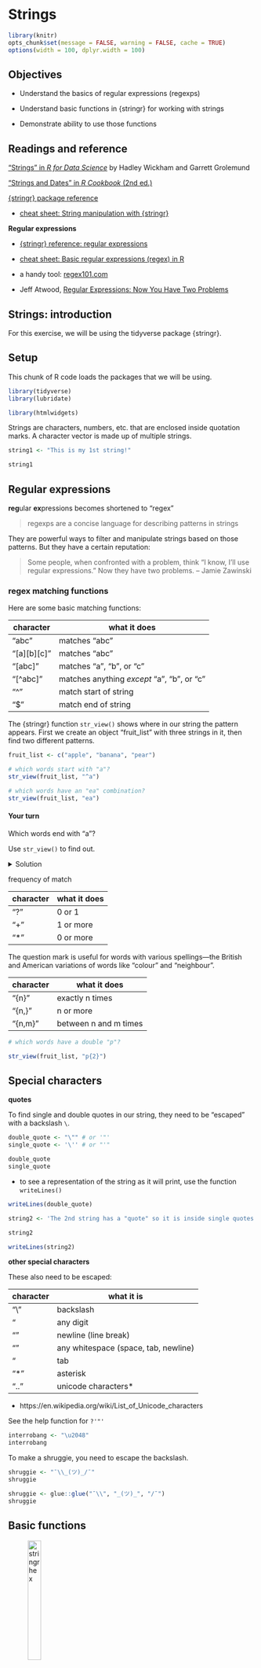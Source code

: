 <!-- 
This file by Martin Monkman 
is licensed under a Creative Commons Attribution 4.0 International License
https://creativecommons.org/licenses/by/4.0/  
-->

# Strings {#strings}

```r
library(knitr)
opts_chunk$set(message = FALSE, warning = FALSE, cache = TRUE)
options(width = 100, dplyr.width = 100)
```



## Objectives {#strings-objectives}

* Understand the basics of regular expressions (regexps)

* Understand basic functions in {stringr} for working with strings

* Demonstrate ability to use those functions


## Readings and reference {#strings-reading}

["Strings" in _R for Data Science_](https://r4ds.had.co.nz/strings.html) by Hadley Wickham and Garrett Grolemund

["Strings and Dates" in _R Cookbook_ (2nd ed.)](https://rc2e.com/stringsanddates)

[{stringr} package reference](https://stringr.tidyverse.org/)

* [cheat sheet: String manipulation with {stringr}](https://raw.githubusercontent.com/rstudio/cheatsheets/main/strings.pdf)



**Regular expressions**

* [{stringr} reference: regular expressions](https://stringr.tidyverse.org/articles/regular-expressions.html)

* [cheat sheet: Basic regular expressions (regex) in R](https://raw.githubusercontent.com/rstudio/cheatsheets/main/regex.pdf)

* a handy tool: [regex101.com](https://regex101.com/)

* Jeff Atwood, [Regular Expressions: Now You Have Two Problems](https://blog.codinghorror.com/regular-expressions-now-you-have-two-problems/)


## Strings: introduction {#strings-intro}

For this exercise, we will be using the tidyverse package {stringr}.

## Setup

This chunk of R code loads the packages that we will be using.


```r

library(tidyverse)
library(lubridate)

library(htmlwidgets)

```


Strings are characters, numbers, etc. that are enclosed inside quotation marks. A character vector is made up of multiple strings.

```r

string1 <- "This is my 1st string!"

string1

```

## Regular expressions {#strings-regex}

**reg**ular **ex**pressions becomes shortened to "regex"

> regexps are a concise language for describing patterns in strings

They are powerful ways to filter and manipulate strings based on those patterns. But they have a certain reputation:

> Some people, when confronted with a problem, think "I know, I'll use regular expressions." Now they have two problems. 
– Jamie Zawinski




### regex matching functions

Here are some basic matching functions:

| character | what it does |
| ---- | ---- |
| "abc" | matches "abc" |
| "[a][b][c]" | matches "abc" |
| "[abc]" | matches "a", "b", or "c" |
| "[^abc]" | matches anything _except_ "a", "b", or "c" |
| "^" | match start of string |
| "$" | match end of string |


The {stringr} function `str_view()` shows where in our string the pattern appears. First we create an object "fruit_list" with three strings in it, then find two different patterns.

```r
fruit_list <- c("apple", "banana", "pear")

# which words start with "a"?
str_view(fruit_list, "^a")

```


```r

# which words have an "ea" combination?
str_view(fruit_list, "ea")

```


::: {.rmdtip}
#### Your turn {#strings-yourturn_1}


Which words end with "a"?

Use `str_view()` to find out.

<details>

<summary>
Solution
</summary>


```r
# solution
str_view(fruit_list, "a$")

```


</details>
:::


frequency of match

| character | what it does |
| ---- | ---- |
| "?" | 0 or 1 |
| "+" | 1 or more |
| "*" | 0 or more |


The question mark is useful for words with various spellings—the British and American variations of words like "colour" and "neighbour".

| character | what it does |
| ---- | ---- |
| "{n}" | exactly n times |
| "{n,}" | n or more |
| "{n,m}" | between n and m times |


```r
# which words have a double "p"?

str_view(fruit_list, "p{2}")

```


## Special characters {#strings-special}

**quotes**

To find single and double quotes in our string, they need to be "escaped" with a backslash `\`.

```r

double_quote <- "\"" # or '"'
single_quote <- '\'' # or "'"

double_quote
single_quote

```


* to see a representation of the string as it will print, use the function `writeLines()`

```r

writeLines(double_quote)

```



```r

string2 <- 'The 2nd string has a "quote" so it is inside single quotes'

string2

writeLines(string2)

```


**other special characters**

These also need to be escaped:

| character | what it is |
| ---- | ---- |
| "\\" | backslash |
| "\d" | any digit |
| "\n" | newline (line break) |
| "\s" | any whitespace (space, tab, newline)
| "\t" | tab |
| "\*" | asterisk |
| "\u..." | unicode characters* |


* https://en.wikipedia.org/wiki/List_of_Unicode_characters

See the help function for `?'"'`

```r
interrobang <- "\u2048"
interrobang

```


To make a shruggie, you need to escape the backslash.

```r

shruggie <- "¯\\_(ツ)_/¯"
shruggie

shruggie <- glue::glue("¯\\", "_(ツ)_", "/¯")
shruggie

```





## Basic functions {#strings-basic}
 

![stringr hex](static/img_tidyverse/stringr_400.png){width=25%}


Some {stringr} functions 

| function | purpose |
| ---- | ---- |
| str_length(x)  | the number of characters in `x` |
| str_c() | concatenates a list of strings |
| str_sub(x, start = , end = ) | returns characters of `x` |
| str_detect(string, pattern) | TRUE/FALSE if there is a pattern match |
| str_replace(string, pattern, newtext) | replace |
| str_remove(string, pattern) | removes the first instance of `pattern` |
| str_remove_all (string, pattern) | removes all instances of `pattern` |
| str_trim (string) | removes whitespace at the beginning and end |

The full list of {stringr} functions can be found at https://stringr.tidyverse.org/reference/index.html


```r

musician_first <- c("Sly", "Billie", "Thelonious", "Maroon", "Willie", "Led")
musician_first
str_length(musician_first) 

```


use `str_c` to collapse list into one string

```r

str_c(musician_first, collapse = ", ")

```


## Combining strings {#strings-combining}

Use `str_c` to join two character vectors, separated by a space.


```r

musician_last <- c("Stone", "Ellish", "Monk", "5", "Nelson", "Zeppelin")

str_c(musician_first, musician_last, sep = " ")

```

::: {.rmdtip}
#### Your turn  {#strings-yourturn2}



Now join `musician_first` to `musician_last` (the other way around!), separated by an apostrophe and a space.


<details>

<summary>
Solution
</summary>



```r

#solution
str_c(musician_last, musician_first, sep = ", ")


```



</details>
:::


## Pattern matching {#strings-pattern}


::: {.rmdtip}
#### Your turn  {#strings-yourturn3}



Are there any vowels in the string `musician_first`? 

Use `str_detect()` to find them, and count them with `str_count()`.


<details>

<summary>
Solution
</summary>


```r
# solution
str_detect(musician_first, "[aeiou]")

str_count(musician_first, "[aeiou]")

```


</details>
:::



::: {.rmdtip}
#### Your turn  {#strings-yourturn4}




Are there any digits in `musician_last`?

<details>

<summary>
Solution
</summary>

Don't forget that you need to escape any backslashes you use!


```r
# solution
str_detect(musician_last, "\\d")

```




</details>
:::


We can extract chunks of text by their location using the following function: `str_sub(musician_first, start, end)`.


```r
# solution
str_sub(musician_first, 1, 2)  


```


`str_locate()` finds the first position of the pattern:

```r

# look for pairs of vowels
str_locate(musician_first, "[aeiou][aeiou]")

# look for a specific match ...
str_locate(musician_first, "oo")

```


Extract the first case of a vowel:

```r

str_extract(musician_first, "[aeiou]")

```


Extract the pairs of vowels:

```r
# solution
str_extract(musician_first, "[aeiou][aeiou]")

# alternate solution
str_extract(musician_first, "[aeiou]{2}")

```


### Filtering on patterns {#strings-filtering}

Filter by country that has "land" in the name

```r

gapminder <- gapminder::gapminder 

gapminder %>% 
  filter(str_detect(country, "land")) %>% 
  distinct(country)

```

What about those countries where "land" is at the end of the name?

```r

gapminder %>% 
  filter(str_detect(country, "land$")) %>% 
  distinct(country)

```

Or those where "land" is at the end and is preceded by only three letters?

```r

pattern_string <- "^\\w{3}land$"

gapminder %>% 
  filter(str_detect(country, pattern_string)) %>% 
  distinct(country)

```



### Selecting on patterns  {#strings-selecting}

Earlier, we covered the {dplyr} function to `select()` variables (columns) in a data frame.

Here's some tools to make that selection process a bit more streamlined:


| function | tool |
| ---      | --- |
| `starts_with()` | Starts with a prefix |
| `ends_with()` | Ends with a suffix |
| `contains()` |  Contains a literal string | 
| `matches()` | Matches a regular expression |



(Note: these functions are some of the "select_helpers" imported into {dplyr} from the [{tidyselect}](https://www.rdocumentation.org/packages/tidyselect/versions/1.0.0/topics/select_helpers) package. )

Examples using the {palmerpenguins} data:

```r
library(palmerpenguins)
head(penguins)

```

Here is a way to select the variables that have the length measurements:

```r
penguins %>% 
  select(contains("length")) %>%
  head()
```

And two ways to select those with the bill measurements:

```r
penguins %>% 
  select(starts_with("bill_")) %>%
  head()
```

This second case incorporates regex into the selection code, with the "^" for the start of the string:

```r
penguins %>% 
  select(matches("^b")) %>%
  head()
```


## Cleaning strings {#strings-cleaning}

### Removing characters {#strings-removing}

In the Week 3 assignment, you probably noticed that some of the community names have a pair of asterisks at the end, indicating that the community includes more than one municipality. For example, "North Vancouver" includes both the City of North Vancouver and the District of North Vancouver (two distinct towns, with the same name...) 

Here's a long form of the "Purpose Built Rental" sheet ("pbr" for short) from that Excel file:

```r

housing1_long <- read_csv("data/bc-stats_2018-new-homes-data_PBR.csv")
housing1_long

```

If we plot the top 10 municipalities (remember the `slice()` function!), we see that North Vancouver shows up...complete with the two asterisks.



```r

ggplot(housing1_long %>% 
  group_by(community) %>% 
  tally(units, sort = TRUE, name = "3 Year Total") %>% 
  slice(1:10), aes(x = reorder(community, `3 Year Total`), y = `3 Year Total`))+
  geom_col() +
  coord_flip()

```

We can use our knowledge of regular expressions and the functions in {stringr} to remove these. The first thing we need to recall is that an asterisk is one of those [Special characters]{strings-special}, and we need to "escape" it with a backslash, and we need to escape the first backslash too. Here's an example:

```r

city_name <- "North Vancouver**"

# detect the presence of an asterisk
str_detect(city_name, "\\*")


# detect the presence of an asterisk
str_count(city_name, "\\*")

```


{stringr} provides us functions for this very task: 

* `str_remove()` removes the first instance it finds, and 

* `str_remove_all()` removes all of them.

* https://stringr.tidyverse.org/reference/str_remove.html


In a pipe with our dataframe, it would look like this:

```r
housing1_long <- housing1_long %>% 
  mutate(community = str_remove_all(community, "\\*"))

```

Let's filter for North Vancouver to check the success of our efforts:


```r
housing1_long %>% 
  filter(community == "North Vancouver")
```

What? Where are those rows? If we do a visual inspection, they are there. It turns out that there is a blank space between the community name and the asterisks. 

There's another {stringr} function for this: `str_trim()`.

* https://stringr.tidyverse.org/reference/str_trim.html

```r
housing1_long <- housing1_long %>% 
  mutate(community = str_trim(community))

housing1_long %>% 
  filter(community == "North Vancouver")

```

* `str_trim()` has an argument `side =` if you need to specify left, right, or (the default) both

* there is also a function `str_squish()` that also takes out excess whitespace (it still does leading and trailing, like `str_trim()`)

* and if you need to _add_ whitespace, there's `str_pad()`



Now our plot will have clean names:

```r

ggplot(housing1_long %>% 
  group_by(community) %>% 
  tally(units, sort = TRUE, name = "3 Year Total") %>% 
  slice(1:10), aes(x = reorder(community, `3 Year Total`), y = `3 Year Total`))+
  geom_col() +
  coord_flip()

```








### Splitting strings {#strings-splitting}

This file has a single column, with both the name of every electoral district in British Columbia, preceded by a three-letter abbreviation (TLA).

```r

bced <- read_csv("data/bc_electoral_districts_2015.txt", col_names = FALSE)
bced

```

You'll notice that in this file the three letter abbreviation is separated by "\\t". This is the regular expression for a tab.

From {stringr}, we can use the `str_split()` function:

* https://stringr.tidyverse.org/reference/str_split.html



```r

head(str_split(bced$X1, "\t"))

```

But there's a solution designed for tabular data, in the {tidyr} package: `separate()`

* https://tidyr.tidyverse.org/reference/separate.html


```r

bced %>% 
  separate(X1, "\t", into = c("ed_tla", "ed_name"))

```

If we add the `remove = ` argument set to `FALSE`, the original variable remains:

```r

bced %>% 
  separate(X1, "\t", into = c("ed_tla", "ed_name"), remove = FALSE)

```


In the above example, the tab symbol is the separator, and there's only one per line. But what if the abbreviation and the name were separated by spaces? In that case, we would want to separate on only the first space.

```r

bced_space <- read_csv("data/bc_electoral_districts_2015_space.txt", col_names = FALSE)
bced_space

```

```r

bced_space %>% 
  separate(X1, " ", into = c("ed_tla", "ed_name"))

```

For the electoral districts with only a single word or a hyphen, it works fine. But notice that the two Abbotsford ridings are now just "Abbotsford", since everything after the second space has been dropped.

The solution is to use the `extra = "merge"` argument. (Note that the default is `extra = "drop"`.)



```r

bced_space %>% 
  separate(X1, " ", into = c("ed_tla", "ed_name"), extra = "merge")

```

Nice!



-30-







